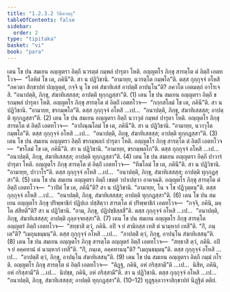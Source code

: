 ```yaml
---
title: "1.2.3.2 วินีตวตฺถุ"
tableOfContents: false
sidebar:
  order: 2
type: "tipitaka"
basket: "vi"
book: "para"
---
```



<DynamicBreadcrumb />

<Division number="288" book="para">

<Paragraph number="1169" book="para">
เตน โข ปน สมเยน อญฺญตรา อิตฺถี นวรตฺตํ กมฺพลํ ปารุตา โหติ. อญฺญตโร ภิกฺขุ สารตฺโต ตํ อิตฺถิํ เอตทโวจ—  “โลหิตํ โข เต, ภคินี”ติ. สา น ปฏิวิชานิ. “อามายฺย, นวรตฺโต กมฺพโล”ติ. ตสฺส กุกฺกุจฺจํ อโหสิ “ภควตา สิกฺขาปทํ ปญฺญตฺตํ, กจฺจิ นุ โข อหํ สํฆาทิเสสํ อาปตฺติํ อาปนฺโน”ติ? ภควโต เอตมตฺถํ อาโรเจสิ. “อนาปตฺติ, ภิกฺขุ, สํฆาทิเสสสฺส; อาปตฺติ ทุกฺกฏสฺสา”ติ. (1)
</Paragraph>

<Paragraph number="1170" book="para">
เตน โข ปน สมเยน อญฺญตรา อิตฺถี ขรกมฺพลํ ปารุตา โหติ. อญฺญตโร ภิกฺขุ สารตฺโต ตํ อิตฺถิํ เอตทโวจ—  “กกฺกสโลมํ โข เต, ภคินี”ติ. สา น ปฏิวิชานิ. “อามายฺย, ขรกมฺพโล”ติ. ตสฺส กุกฺกุจฺจํ อโหสิ …เป…  “อนาปตฺติ, ภิกฺขุ, สํฆาทิเสสสฺส; อาปตฺติ ทุกฺกฏสฺสา”ติ. (2)
</Paragraph>

<Paragraph number="1171" book="para">
เตน โข ปน สมเยน อญฺญตรา อิตฺถี นวาวุตํ กมฺพลํ ปารุตา โหติ. อญฺญตโร ภิกฺขุ สารตฺโต ตํ อิตฺถิํ เอตทโวจ—  “อากิณฺณโลมํ โข เต, ภคินี”ติ. สา น ปฏิวิชานิ. “อามายฺย, นวาวุโต กมฺพโล”ติ. ตสฺส กุกฺกุจฺจํ อโหสิ …เป…  “อนาปตฺติ, ภิกฺขุ, สํฆาทิเสสสฺส; อาปตฺติ ทุกฺกฏสฺสา”ติ. (3)
</Paragraph>

<Paragraph number="1172" book="para">
เตน โข ปน สมเยน อญฺญตรา อิตฺถี ขรกมฺพลกํ ปารุตา โหติ. อญฺญตโร ภิกฺขุ สารตฺโต ตํ อิตฺถิํ เอตทโวจ—  “ขรโลมํ โข เต, ภคินี”ติ. สา น ปฏิวิชานิ. “อามายฺย, ขรกมฺพลโก”ติ. ตสฺส กุกฺกุจฺจํ อโหสิ …เป…  “อนาปตฺติ, ภิกฺขุ, สํฆาทิเสสสฺส; อาปตฺติ ทุกฺกฏสฺสา”ติ. (4)
</Paragraph>

<Paragraph number="1173" book="para">
เตน โข ปน สมเยน อญฺญตรา อิตฺถี ปาวารํ ปารุตา โหติ. อญฺญตโร ภิกฺขุ สารตฺโต ตํ อิตฺถิํ เอตทโวจ—  “ทีฆโลมํ โข เต, ภคินี”ติ. สา น ปฏิวิชานิ. “อามายฺย, ปาวาโร”ติ. ตสฺส กุกฺกุจฺจํ อโหสิ …เป…  “อนาปตฺติ, ภิกฺขุ, สํฆาทิเสสสฺส; อาปตฺติ ทุกฺกฏสฺสา”ติ. (5)
</Paragraph>

</Division>
<Division number="289" book="para">

<Paragraph number="1174" book="para">
เตน โข ปน สมเยน อญฺญตรา อิตฺถี เขตฺตํ วปาเปตฺวา อาคจฺฉติ. อญฺญตโร ภิกฺขุ สารตฺโต ตํ อิตฺถิํ เอตทโวจ—  “วาปิตํ โข เต, ภคินี”ติ? สา น ปฏิวิชานิ. “อามายฺย, โน จ โข ปฏิวุตฺตนฺ”ติ. ตสฺส กุกฺกุจฺจํ อโหสิ …เป…  “อนาปตฺติ, ภิกฺขุ, สํฆาทิเสสสฺส; อาปตฺติ ทุกฺกฏสฺสา”ติ. (6)
</Paragraph>

<Paragraph number="1175" book="para">
เตน โข ปน สมเยน อญฺญตโร ภิกฺขุ ปริพฺพาชิกํ ปฏิปเถ ปสฺสิตฺวา สารตฺโต ตํ ปริพฺพาชิกํ เอตทโวจ—  “กจฺจิ, ภคินิ, มคฺโค สํสีทตี”ติ? สา น ปฏิวิชานิ. “อาม, ภิกฺขุ, ปฏิปชฺชิสฺสสี”ติ. ตสฺส กุกฺกุจฺจํ อโหสิ …เป…  “อนาปตฺติ, ภิกฺขุ, สํฆาทิเสสสฺส; อาปตฺติ ถุลฺลจฺจยสฺสา”ติ. (7)
</Paragraph>

<Paragraph number="1176" book="para">
เตน โข ปน สมเยน อญฺญตโร ภิกฺขุ สารตฺโต อญฺญตรํ อิตฺถิํ เอตทโวจ—  “สทฺธาสิ ตฺวํ, ภคินิ. อปิ จ ยํ สามิกสฺส เทสิ ตํ นามฺหากํ เทสี”ติ. “กิํ, ภนฺเต”ติ? “เมถุนธมฺมนฺ”ติ. ตสฺส กุกฺกุจฺจํ อโหสิ …เป…  “อาปตฺติํ ตฺวํ, ภิกฺขุ, อาปนฺโน สํฆาทิเสสนฺ”ติ. (8)
</Paragraph>

<Paragraph number="1177" book="para">
เตน โข ปน สมเยน อญฺญตโร ภิกฺขุ สารตฺโต อญฺญตรํ อิตฺถิํ เอตทโวจ—  “สทฺธาสิ ตฺวํ, ภคินิ. อปิ จ ยํ อคฺคทานํ ตํ นามฺหากํ เทสี”ติ. “กิํ, ภนฺเต, อคฺคทานนฺ”ติ? “เมถุนธมฺมนฺ”ติ. ตสฺส กุกฺกุจฺจํ อโหสิ …เป…  “อาปตฺติํ ตฺวํ, ภิกฺขุ, อาปนฺโน สํฆาทิเสสนฺ”ติ. (9)
</Paragraph>

<Paragraph number="1178" book="para">
เตน โข ปน สมเยน อญฺญตรา อิตฺถี กมฺมํ กโรติ. อญฺญตโร ภิกฺขุ สารตฺโต ตํ อิตฺถิํ เอตทโวจ—  “ติฏฺฐ, ภคินิ, อหํ กริสฺสามี”ติ …เป…  นิสีท, ภคินิ, อหํ กริสฺสามี”ติ …เป…  นิปชฺช, ภคินิ, อหํ กริสฺสามี”ติ. สา น ปฏิวิชานิ. ตสฺส กุกฺกุจฺจํ อโหสิ …เป…  “อนาปตฺติ, ภิกฺขุ, สํฆาทิเสสสฺส; อาปตฺติ ทุกฺกฏสฺสา”ติ. (10–12)

</Paragraph>
</Division>

<Paragraph number="1179" type="center" book="para">
ทุฏฺฐุลฺลวาจาสิกฺขาปทํ นิฏฺฐิตํ ตติยํ.
</Paragraph>